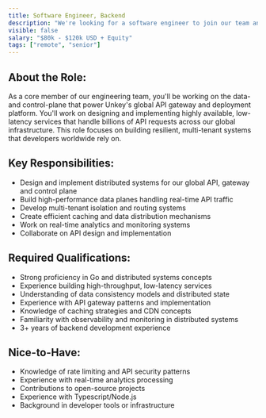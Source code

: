 ```yaml
---
title: Software Engineer, Backend
description: "We're looking for a software engineer to join our team and help us build the future of API development."
visible: false
salary: "$80k - $120k USD + Equity"
tags: ["remote", "senior"]
---
```



## About the Role:
As a core member of our engineering team, you'll be working on the data- and control-plane that power Unkey's global API gateway and deployment platform. You'll work on designing and implementing highly available, low-latency services that handle billions of API requests across our global infrastructure. This role focuses on building resilient, multi-tenant systems that developers worldwide rely on.

## Key Responsibilities:
- Design and implement distributed systems for our global API, gateway and control plane
- Build high-performance data planes handling real-time API traffic
- Develop multi-tenant isolation and routing systems
- Create efficient caching and data distribution mechanisms
- Work on real-time analytics and monitoring systems
- Collaborate on API design and implementation

## Required Qualifications:
- Strong proficiency in Go and distributed systems concepts
- Experience building high-throughput, low-latency services
- Understanding of data consistency models and distributed state
- Experience with API gateway patterns and implementation
- Knowledge of caching strategies and CDN concepts
- Familiarity with observability and monitoring in distributed systems
- 3+ years of backend development experience

## Nice-to-Have:
- Knowledge of rate limiting and API security patterns
- Experience with real-time analytics processing
- Contributions to open-source projects
- Experience with Typescript/Node.js
- Background in developer tools or infrastructure
